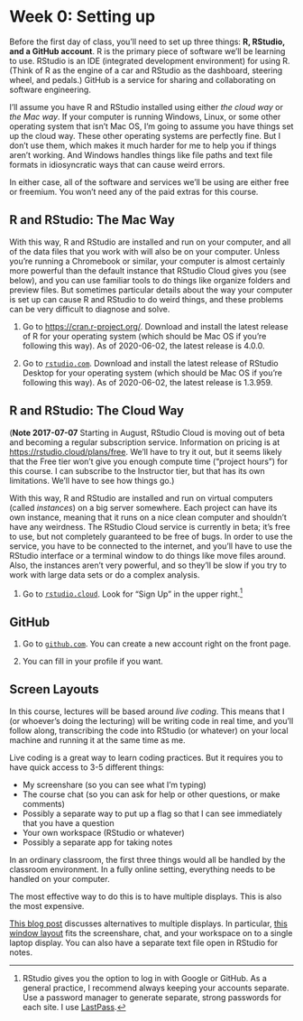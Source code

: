 # Week 0: Setting up {-}

Before the first day of class, you'll need to set up three things:  **R, RStudio, and a GitHub account**.  R is the primary piece of software we'll be learning to use.  RStudio is an IDE (integrated development environment) for using R.  (Think of R as the engine of a car and RStudio as the dashboard, steering wheel, and pedals.)  GitHub is a service for sharing and collaborating on software engineering.  

I'll assume you have R and RStudio installed using either *the cloud way* or *the Mac way*.  If your computer is running Windows, Linux, or some other operating system that isn't Mac OS, I'm going to assume you have things set up the cloud way. These other operating systems are perfectly fine.  But I don't use them, which makes it much harder for me to help you if things aren't working. And Windows handles things like file paths and text file formats in idiosyncratic ways that can cause weird errors.  

In either case, all of the software and services we'll be using are either free or freemium.  You won't need any of the paid extras for this course.  

## R and RStudio: The Mac Way ##

With this way, R and RStudio are installed and run on your computer, and all of the data files that you work with will also be on your computer.  Unless you're running a Chromebook or similar, your computer is almost certainly more powerful than the default instance that RStudio Cloud gives you (see below), and you can use familiar tools to do things like organize folders and preview files.  But sometimes particular details about the way your computer is set up can cause R and RStudio to do weird things, and these problems can be very difficult to diagnose and solve.  

1. Go to <https://cran.r-project.org/>.  Download and install the latest release of R for your operating system (which should be Mac OS if you're following this way).  As of 2020-06-02, the latest release is 4.0.0.  

2. Go to [`rstudio.com`](https://rstudio.com/products/rstudio/download/#download).  Download and install the latest release of RStudio Desktop for your operating system (which should be Mac OS if you're following this way).  As of 2020-06-02, the latest release is 1.3.959.  

## R and RStudio: The Cloud Way ##

(**Note 2017-07-07** Starting in August, RStudio Cloud is moving out of beta and becoming a regular subscription service.  Information on pricing is at <https://rstudio.cloud/plans/free>.  We'll have to try it out, but it seems likely that the Free tier won't give you enough compute time ("project hours") for this course.  I can subscribe to the Instructor tier, but that has its own limitations.  We'll have to see how things go.) 

With this way, R and RStudio are installed and run on virtual computers (called *instances*) on a big server somewhere.  Each project can have its own instance, meaning that it runs on a nice clean computer and shouldn't have any weirdness.  The RStudio Cloud service is currently in beta; it's free to use, but not completely guaranteed to be free of bugs.  In order to use the service, you have to be connected to the internet, and you'll have to use the RStudio interface or a terminal window to do things like move files around.  Also, the instances aren't very powerful, and so they'll be slow if you try to work with large data sets or do a complex analysis.  

1. Go to [`rstudio.cloud`](https://rstudio.cloud/). Look for "Sign Up" in the upper right.[^google]

[^google]: RStudio gives you the option to log in with Google or GitHub.  As a general practice, I recommend always keeping your accounts separate.  Use a password manager to generate separate, strong passwords for each site.  I use [LastPass](https://www.lastpass.com/). 

## GitHub ##

1. Go to [`github.com`](https://github.com/). You can create a new account right on the front page.  

2. You can fill in your profile if you want.  

## Screen Layouts ##

In this course, lectures will be based around *live coding*.  This means that I (or whoever's doing the lecturing) will be writing code in real time, and you'll follow along, transcribing the code into RStudio (or whatever) on your local machine and running it at the same time as me.  

Live coding is a great way to learn coding practices.  But it requires you to have quick access to 3-5 different things:  

* My screenshare (so you can see what I'm typing)
* The course chat (so you can ask for help or other questions, or make comments)
* Possibly a separate way to put up a flag so that I can see immediately that you have a question
* Your own workspace (RStudio or whatever)
* Possibly a separate app for taking notes

In an ordinary classroom, the first three things would all be handled by the classroom environment.  In a fully online setting, everything needs to be handled on your computer.  

The most effective way to do this is to have multiple displays.  This is also the most expensive.  

[This blog post](https://carpentries.org/blog/2020/06/online-workshop-logistics-and_screen-layouts/) discusses alternatives to multiple displays.  In particular, [this window layout](https://carpentries.org/images//blog/2020/06/screen_layouts/02-student-with_participantlist-1366x768.jpg) fits the screenshare, chat, and your workspace on to a single laptop display.  You can also have a separate text file open in RStudio for notes.  





